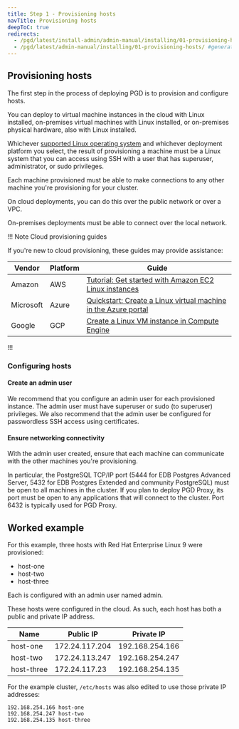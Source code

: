 ```yaml
---
title: Step 1 - Provisioning hosts
navTitle: Provisioning hosts
deepToC: true
redirects:
  - /pgd/latest/install-admin/admin-manual/installing/01-provisioning-hosts/ #generated for pgd deploy-config-planning reorg 
  - /pgd/latest/admin-manual/installing/01-provisioning-hosts/ #generated for pgd deploy-config-planning reorg 
---
```


## Provisioning hosts

The first step in the process of deploying PGD is to provision and configure hosts.

You can deploy to virtual machine instances in the cloud with Linux installed, on-premises virtual machines with Linux installed, or on-premises physical hardware, also with Linux installed. 

Whichever [supported Linux operating system](https://www.enterprisedb.com/resources/platform-compatibility#bdr) and whichever deployment platform you select, the result of provisioning a machine must be a Linux system that you can access using SSH with a user that has superuser, administrator, or sudo privileges.

Each machine provisioned must be able to make connections to any other machine you're provisioning for your cluster. 

On cloud deployments, you can do this over the public network or over a VPC. 

On-premises deployments must be able to connect over the local network.

!!! Note Cloud provisioning guides

If you're new to cloud provisioning, these guides may provide assistance:

  Vendor | Platform | Guide
  ------ | -------- | ------
  Amazon | AWS      | [Tutorial: Get started with Amazon EC2 Linux instances](https://docs.aws.amazon.com/AWSEC2/latest/UserGuide/EC2_GetStarted.html)
  Microsoft | Azure | [Quickstart: Create a Linux virtual machine in the Azure portal](https://learn.microsoft.com/en-us/azure/virtual-machines/linux/quick-create-portal?tabs=ubuntu)
  Google | GCP | [Create a Linux VM instance in Compute Engine](https://cloud.google.com/compute/docs/create-linux-vm-instance)

!!!

### Configuring hosts

#### Create an admin user

We recommend that you configure an admin user for each provisioned instance. 
The admin user must have superuser or sudo (to superuser) privileges.
We also recommend that the admin user be configured for passwordless SSH access using certificates. 

#### Ensure networking connectivity

With the admin user created, ensure that each machine can communicate with the other machines you're provisioning.

In particular, the PostgreSQL TCP/IP port (5444 for EDB Postgres Advanced
Server, 5432 for EDB Postgres Extended and community PostgreSQL) must be open
to all machines in the cluster. If you plan to deploy PGD Proxy, its port must be
open to any applications that will connect to the cluster. Port 6432 is typically
used for PGD Proxy.

## Worked example

For this example, three hosts with Red Hat Enterprise Linux 9 were provisioned:

* host-one
* host-two
* host-three

Each is configured with an admin user named admin.

These hosts were configured in the cloud. As such, each host has both a public and private IP address.

 Name | Public IP | Private IP 
------|-----------|----------------------
 host-one | 172.24.117.204 | 192.168.254.166 
 host-two | 172.24.113.247 | 192.168.254.247
 host-three | 172.24.117.23 | 192.168.254.135

For the example cluster, `/etc/hosts` was also edited to use those private IP addresses:

```
192.168.254.166 host-one
192.168.254.247 host-two
192.168.254.135 host-three
```
